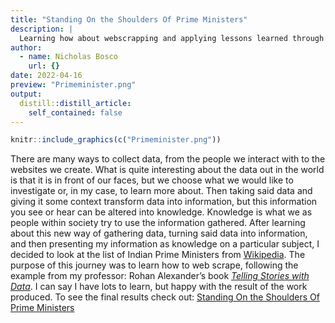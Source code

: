 ```yaml
---
title: "Standing On the Shoulders Of Prime Ministers"
description: |
  Learning how about webscrapping and applying lessons learned through R.
author:
  - name: Nicholas Bosco
    url: {}
date: 2022-04-16
preview: "Primeminister.png"
output:
  distill::distill_article:
    self_contained: false
---
```



```r
knitr::include_graphics(c("Primeminister.png"))
```
There are many ways to collect data, from the people we interact with to the websites we create. What is quite interesting about the data out in the world is that it is in front of our faces, but we choose what we would like to investigate or, in my case, to learn more about. Then taking said data and giving it some context transform data into information, but this information you see or hear can be altered into knowledge. Knowledge is what we as people within society try to use the information gathered. After learning about this new way of gathering data, turning said data into information, and then presenting my information as knowledge on a particular subject, I decided to look at the list of Indian Prime Ministers from [Wikipedia](https://en.wikipedia.org/wiki/List_of_prime_ministers_of_India). The purpose of this journey was to learn how to web scrape, following the example from my professor: Rohan Alexander's book [*Telling Stories with Data*](https://www.tellingstorieswithdata.com/gather-data.html#web-scraping). I can say I have lots to learn, but happy with the result of the work produced. To see the final results check out: [Standing On the Shoulders Of Prime Ministers](https://github.com/bosconic/bosconic)